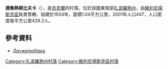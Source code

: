 {{coord|47|53|32|N|35|22|30|E|scale:30000|display=title}}

'''德魯熱柳比夫卡'''（{{lang-uk|Дружелюбівка}}），是[[烏克蘭|烏克蘭]]的村落，位於該國東南部[[扎波羅熱州|扎波羅熱州]]，由[[維利尼揚斯克區|維利尼揚斯克區]]負責管轄，始建於1924年，面積1.04平方公里，2001年人口447，人口密度每平方公里428.2人。

==參考資料==
* [http://gska2.rada.gov.ua/pls/z7502/A005?rdat1=02.01.2008&rf7571=12072 Дружелюбівка]{{dead link|date=2018年2月 |bot=InternetArchiveBot |fix-attempted=yes }}

[[Category:扎波羅熱州村落|Category:扎波羅熱州村落]]
[[Category:維利尼揚斯克區村落|Category:維利尼揚斯克區村落]]


{{Zaporizhia-geo-stub}}